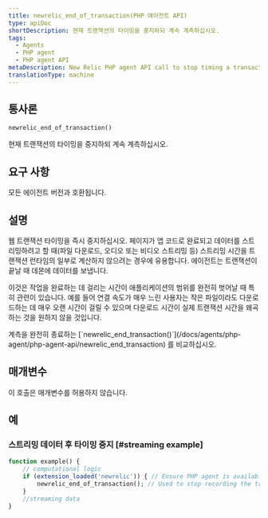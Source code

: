 ```yaml
---
title: newrelic_end_of_transaction(PHP 에이전트 API)
type: apiDoc
shortDescription: 현재 트랜잭션의 타이밍을 중지하되 계속 계측하십시오.
tags:
  - Agents
  - PHP agent
  - PHP agent API
metaDescription: New Relic PHP agent API call to stop timing a transaction (but continue instrumenting it). Useful for streamed data.
translationType: machine
---
```


## 통사론

```php
newrelic_end_of_transaction()
```

현재 트랜잭션의 타이밍을 중지하되 계속 계측하십시오.

## 요구 사항

모든 에이전트 버전과 호환됩니다.

## 설명

웹 트랜잭션 타이밍을 즉시 중지하십시오. 페이지가 앱 코드로 완료되고 데이터를 스트리밍하려고 할 때(파일 다운로드, 오디오 또는 비디오 스트리밍 등) 스트리밍 시간을 트랜잭션 런타임의 일부로 계산하지 않으려는 경우에 유용합니다. 에이전트는 트랜잭션이 끝날 때 데몬에 데이터를 보냅니다.

이것은 작업을 완료하는 데 걸리는 시간이 애플리케이션의 범위를 완전히 벗어날 때 특히 관련이 있습니다. 예를 들어 연결 속도가 매우 느린 사용자는 작은 파일이라도 다운로드하는 데 매우 오랜 시간이 걸릴 수 있으며 다운로드 시간이 실제 트랜잭션 시간을 왜곡하는 것을 원하지 않을 것입니다.

<Callout variant="tip">
  계측을 완전히 종료하는 [`newrelic_end_transaction()`](/docs/agents/php-agent/php-agent-api/newrelic_end_transaction) 를 비교하십시오.
</Callout>

## 매개변수

이 호출은 매개변수를 허용하지 않습니다.

## 예

### 스트리밍 데이터 후 타이밍 중지 \[#streaming example]

```php
function example() { 
    // computational logic
    if (extension_loaded('newrelic')) { // Ensure PHP agent is available
        newrelic_end_of_transaction(); // Used to stop recording the transaction after computing for the transaction is complete, typically when streaming data 
    }
    //streaming data
}
```